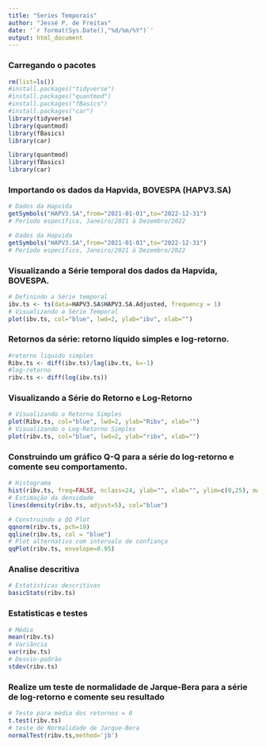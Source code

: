 ```yaml
---
title: "Series Temporais"
author: "Jessé P. de Freitas"
date: '`r format(Sys.Date(),"%d/%m/%Y")`'
output: html_document
---
```


### Carregando o pacotes

```r
rm(list=ls())
#install.packages("tidyverse")
#install.packages("quantmod")
#install.packages("fBasics")
#install.packages("car")
library(tidyverse)
library(quantmod)
library(fBasics)
library(car)
```
```r
library(quantmod)
library(fBasics)
library(car)
```

### Importando os dados da Hapvida, BOVESPA (HAPV3.SA)

```r
# Dados da Hapvida
getSymbols("HAPV3.SA",from="2021-01-01",to="2022-12-31")  
# Período específico, Janeiro/2021 à Dezembro/2022
```
```r
# Dados da Hapvida
getSymbols("HAPV3.SA",from="2021-01-01",to="2022-12-31")  
# Período específico, Janeiro/2021 à Dezembro/2022
```

### Visualizando a Série temporal dos dados da Hapvida, BOVESPA.

```r
# Definindo a Série temporal
ibv.ts <- ts(data=HAPV3.SA$HAPV3.SA.Adjusted, frequency = 1) 
# Visualizando a Série Temporal
plot(ibv.ts, col="blue", lwd=2, ylab="ibv", xlab="")
```

### Retornos da série: retorno líquido simples e log-retorno.

```r
#retorno liquido simples
Ribv.ts <- diff(ibv.ts)/lag(ibv.ts, k=-1)
#log-retorno
ribv.ts <- diff(log(ibv.ts))     
```

### Visualizando a Série do Retorno e Log-Retorno

```r
# Visualizando o Retorno Simples 
plot(Ribv.ts, col="blue", lwd=2, ylab="Ribv", xlab="")
# Visualizando o Log-Retorno Simples
plot(ribv.ts, col="blue", lwd=2, ylab="ribv", xlab="")
```

### Construindo um gráfico Q-Q para a série do log-retorno e comente seu comportamento.


```r
# Histograma
hist(ribv.ts, freq=FALSE, nclass=24, ylab="", xlab="", ylim=c(0,25), main="")
# Estimação da densidade
lines(density(ribv.ts, adjust=5), col="blue") 

# Construindo o QQ Plot 
qqnorm(ribv.ts, pch=19) 
qqline(ribv.ts, col = "blue")
# Plot alternativo com intervalo de confiança
qqPlot(ribv.ts, envelope=0.95) 
```

### Analise descritiva

```r
# Estatísticas descritivas
basicStats(ribv.ts) 
```

### Estatisticas e testes
```r
# Média
mean(ribv.ts) 
# Variância
var(ribv.ts) 
# Desvio-padrão
stdev(ribv.ts) 
```

### Realize um teste de normalidade de Jarque-Bera para a série de log-retorno e comente seu resultado
```r
# Teste para média dos retornos = 0
t.test(ribv.ts)  
# teste de Normalidade de Jarque-Bera
normalTest(ribv.ts,method='jb') 
```
